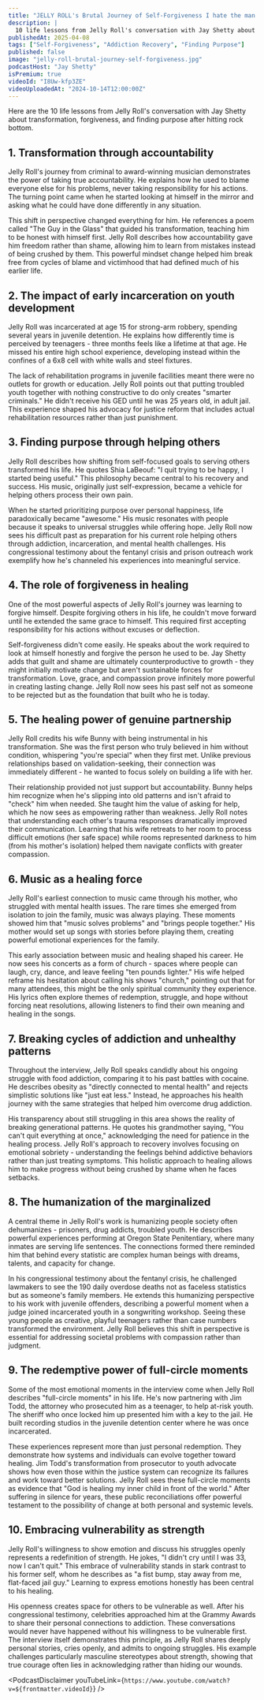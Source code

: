 ```yaml
---
title: "JELLY ROLL's Brutal Journey of Self-Forgiveness I hate the man I used to be..."
description: |
  10 life lessons from Jelly Roll's conversation with Jay Shetty about transformation, forgiveness, and finding purpose after hitting rock bottom.
publishedAt: 2025-04-08
tags: ["Self-Forgiveness", "Addiction Recovery", "Finding Purpose"]
published: false
image: "jelly-roll-brutal-journey-self-forgiveness.jpg"
podcastHost: "Jay Shetty"
isPremium: true
videoId: "I8Uw-kfp3ZE"
videoUploadedAt: "2024-10-14T12:00:00Z"
---
```



<PodcastSummaryPageLayout frontmatter={frontmatter}>

Here are the 10 life lessons from Jelly Roll's conversation with Jay Shetty about transformation, forgiveness, and finding purpose after hitting rock bottom.

## 1. Transformation through accountability

Jelly Roll's journey from criminal to award-winning musician demonstrates the power of taking true accountability. He explains how he used to blame everyone else for his problems, never taking responsibility for his actions. The turning point came when he started looking at himself in the mirror and asking what he could have done differently in any situation.

This shift in perspective changed everything for him. He references a poem called "The Guy in the Glass" that guided his transformation, teaching him to be honest with himself first. Jelly Roll describes how accountability gave him freedom rather than shame, allowing him to learn from mistakes instead of being crushed by them. This powerful mindset change helped him break free from cycles of blame and victimhood that had defined much of his earlier life.

## 2. The impact of early incarceration on youth development

Jelly Roll was incarcerated at age 15 for strong-arm robbery, spending several years in juvenile detention. He explains how differently time is perceived by teenagers - three months feels like a lifetime at that age. He missed his entire high school experience, developing instead within the confines of a 6x8 cell with white walls and steel fixtures.

The lack of rehabilitation programs in juvenile facilities meant there were no outlets for growth or education. Jelly Roll points out that putting troubled youth together with nothing constructive to do only creates "smarter criminals." He didn't receive his GED until he was 25 years old, in adult jail. This experience shaped his advocacy for justice reform that includes actual rehabilitation resources rather than just punishment.

## 3. Finding purpose through helping others

Jelly Roll describes how shifting from self-focused goals to serving others transformed his life. He quotes Shia LaBeouf: "I quit trying to be happy, I started being useful." This philosophy became central to his recovery and success. His music, originally just self-expression, became a vehicle for helping others process their own pain.

When he started prioritizing purpose over personal happiness, life paradoxically became "awesome." His music resonates with people because it speaks to universal struggles while offering hope. Jelly Roll now sees his difficult past as preparation for his current role helping others through addiction, incarceration, and mental health challenges. His congressional testimony about the fentanyl crisis and prison outreach work exemplify how he's channeled his experiences into meaningful service.

## 4. The role of forgiveness in healing

One of the most powerful aspects of Jelly Roll's journey was learning to forgive himself. Despite forgiving others in his life, he couldn't move forward until he extended the same grace to himself. This required first accepting responsibility for his actions without excuses or deflection.

Self-forgiveness didn't come easily. He speaks about the work required to look at himself honestly and forgive the person he used to be. Jay Shetty adds that guilt and shame are ultimately counterproductive to growth - they might initially motivate change but aren't sustainable forces for transformation. Love, grace, and compassion prove infinitely more powerful in creating lasting change. Jelly Roll now sees his past self not as someone to be rejected but as the foundation that built who he is today.

## 5. The healing power of genuine partnership

Jelly Roll credits his wife Bunny with being instrumental in his transformation. She was the first person who truly believed in him without condition, whispering "you're special" when they first met. Unlike previous relationships based on validation-seeking, their connection was immediately different - he wanted to focus solely on building a life with her.

Their relationship provided not just support but accountability. Bunny helps him recognize when he's slipping into old patterns and isn't afraid to "check" him when needed. She taught him the value of asking for help, which he now sees as empowering rather than weakness. Jelly Roll notes that understanding each other's trauma responses dramatically improved their communication. Learning that his wife retreats to her room to process difficult emotions (her safe space) while rooms represented darkness to him (from his mother's isolation) helped them navigate conflicts with greater compassion.

## 6. Music as a healing force

Jelly Roll's earliest connection to music came through his mother, who struggled with mental health issues. The rare times she emerged from isolation to join the family, music was always playing. These moments showed him that "music solves problems" and "brings people together." His mother would set up songs with stories before playing them, creating powerful emotional experiences for the family.

This early association between music and healing shaped his career. He now sees his concerts as a form of church - spaces where people can laugh, cry, dance, and leave feeling "ten pounds lighter." His wife helped reframe his hesitation about calling his shows "church," pointing out that for many attendees, this might be the only spiritual community they experience. His lyrics often explore themes of redemption, struggle, and hope without forcing neat resolutions, allowing listeners to find their own meaning and healing in the songs.

## 7. Breaking cycles of addiction and unhealthy patterns

Throughout the interview, Jelly Roll speaks candidly about his ongoing struggle with food addiction, comparing it to his past battles with cocaine. He describes obesity as "directly connected to mental health" and rejects simplistic solutions like "just eat less." Instead, he approaches his health journey with the same strategies that helped him overcome drug addiction.

His transparency about still struggling in this area shows the reality of breaking generational patterns. He quotes his grandmother saying, "You can't quit everything at once," acknowledging the need for patience in the healing process. Jelly Roll's approach to recovery involves focusing on emotional sobriety - understanding the feelings behind addictive behaviors rather than just treating symptoms. This holistic approach to healing allows him to make progress without being crushed by shame when he faces setbacks.

## 8. The humanization of the marginalized

A central theme in Jelly Roll's work is humanizing people society often dehumanizes - prisoners, drug addicts, troubled youth. He describes powerful experiences performing at Oregon State Penitentiary, where many inmates are serving life sentences. The connections formed there reminded him that behind every statistic are complex human beings with dreams, talents, and capacity for change.

In his congressional testimony about the fentanyl crisis, he challenged lawmakers to see the 190 daily overdose deaths not as faceless statistics but as someone's family members. He extends this humanizing perspective to his work with juvenile offenders, describing a powerful moment when a judge joined incarcerated youth in a songwriting workshop. Seeing these young people as creative, playful teenagers rather than case numbers transformed the environment. Jelly Roll believes this shift in perspective is essential for addressing societal problems with compassion rather than judgment.

## 9. The redemptive power of full-circle moments

Some of the most emotional moments in the interview come when Jelly Roll describes "full-circle moments" in his life. He's now partnering with Jim Todd, the attorney who prosecuted him as a teenager, to help at-risk youth. The sheriff who once locked him up presented him with a key to the jail. He built recording studios in the juvenile detention center where he was once incarcerated.

These experiences represent more than just personal redemption. They demonstrate how systems and individuals can evolve together toward healing. Jim Todd's transformation from prosecutor to youth advocate shows how even those within the justice system can recognize its failures and work toward better solutions. Jelly Roll sees these full-circle moments as evidence that "God is healing my inner child in front of the world." After suffering in silence for years, these public reconciliations offer powerful testament to the possibility of change at both personal and systemic levels.

## 10. Embracing vulnerability as strength

Jelly Roll's willingness to show emotion and discuss his struggles openly represents a redefinition of strength. He jokes, "I didn't cry until I was 33, now I can't quit." This embrace of vulnerability stands in stark contrast to his former self, whom he describes as "a fist bump, stay away from me, flat-faced jail guy." Learning to express emotions honestly has been central to his healing.

His openness creates space for others to be vulnerable as well. After his congressional testimony, celebrities approached him at the Grammy Awards to share their personal connections to addiction. These conversations would never have happened without his willingness to be vulnerable first. The interview itself demonstrates this principle, as Jelly Roll shares deeply personal stories, cries openly, and admits to ongoing struggles. His example challenges particularly masculine stereotypes about strength, showing that true courage often lies in acknowledging rather than hiding our wounds.

<PodcastDisclaimer
  youTubeLink={`https://www.youtube.com/watch?v=${frontmatter.videoId}`}
/>

</PodcastSummaryPageLayout>
